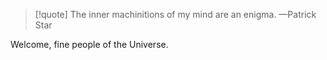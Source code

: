 <Heading text="D's Blog" level="h1" />

> [!quote] The inner machinitions of my mind are an enigma. —Patrick Star

Welcome, fine people of the Universe.
